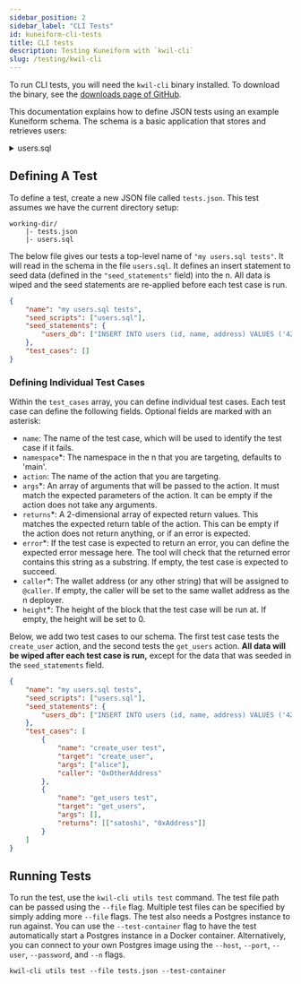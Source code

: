 ```yaml
---
sidebar_position: 2
sidebar_label: "CLI Tests"
id: kuneiform-cli-tests
title: CLI tests
description: Testing Kuneiform with `kwil-cli`
slug: /testing/kwil-cli
---
```


To run CLI tests, you will need the `kwil-cli` binary installed. To download the binary,
see the [downloads page of GitHub](<https://github.com/kwilteam/kwil-db/releases>).

This documentation explains how to define JSON tests using an example Kuneiform
schema. The schema is a basic application that stores and retrieves users:

<details>
  <summary> users.sql </summary>

```sql showLineNumbers
CREATE TABLE users (
  id UUID PRIMARY KEY,
  name TEXT NOT NULL UNIQUE,
  address TEXT NOT NULL UNIQUE
);

CREATE ACTION create_user($name text) public {
  // derive a deterministic uuid from the blockchain transaction ID
  // https://www.postgresql.org/docs/16.1/uuid-ossp.html#UUID-OSSP-FUNCTIONS-SECT
  $uuid := uuid_generate_v5('f541de32-5ede-4083-bdbc-b29c3f02be9e'::uuid, @txid);

  insert into users (id, name, address)
  values ($uuid, $name, @caller);
}

CREATE ACTION get_users() public view returns table (name text, address text) {
  return select name, address from users;
}
```
</details>

## Defining A Test

To define a test, create a new JSON file called `tests.json`. This test assumes we have the current directory
setup:

```shell
working-dir/
    |- tests.json
    |- users.sql
```

The below file gives our tests a top-level name of `"my users.sql tests"`. It will read in
the schema in the file `users.sql`. It defines an insert statement to seed data (defined in
the `"seed_statements"` field) into the n. All data is wiped and the seed statements are
re-applied before each test case is run.

```json title="tests.json"
{
    "name": "my users.sql tests",
    "seed_scripts": ["users.sql"],
    "seed_statements": {
        "users_db": ["INSERT INTO users (id, name, address) VALUES ('42f856df-b212-4bdc-a396-f8fb6eae6901'::uuid, 'satoshi', '0xAddress')"]
    },
    "test_cases": []
}
```

### Defining Individual Test Cases

Within the `test_cases` array, you can define individual test cases. Each test case can
define the following fields. Optional fields are marked with an asterisk:

- `name`: The name of the test case, which will be used to identify the test case if it fails.
- `namespace`*: The namespace in the n that you are targeting, defaults to 'main'.
- `action`: The name of the action that you are targeting.
- `args`*: An array of arguments that will be passed to the action. It must match the expected parameters of the action. It can be empty if
the action does not take any arguments.
- `returns`*: A 2-dimensional array of expected return values. This matches the expected return table of the action. This can be empty if the action does not return anything, or if an error is expected.
- `error`*: If the test case is expected to return an error, you can define the expected error message here. The tool will check that the returned error contains this string as a substring. If empty, the test case is expected to succeed.
- `caller`*: The wallet address (or any other string) that will be assigned to `@caller`. If empty, the caller will be set to the same wallet address as the n deployer.
- `height`*: The height of the block that the test case will be run at. If empty, the height will be set to 0.

Below, we add two test cases to our schema. The first test case tests the `create_user` action, and the second tests the `get_users` action.
**All data will be wiped after each test case is run,** except for the data that was seeded in the `seed_statements` field.

```json title="tests.json"
{
    "name": "my users.sql tests",
    "seed_scripts": ["users.sql"],
    "seed_statements": {
        "users_db": ["INSERT INTO users (id, name, address) VALUES ('42f856df-b212-4bdc-a396-f8fb6eae6901'::uuid, 'satoshi', '0xAddress')"]
    },
    "test_cases": [
        {
            "name": "create_user test",
            "target": "create_user",
            "args": ["alice"],
            "caller": "0xOtherAddress"
        },
        {
            "name": "get_users test",
            "target": "get_users",
            "args": [],
            "returns": [["satoshi", "0xAddress"]]
        }
    ]
}
```

## Running Tests

To run the test, use the `kwil-cli utils test` command. The test file path can be passed using
the `--file` flag. Multiple test files can be specified by simply adding more `--file` flags.
The test also needs a Postgres instance to run against. You can use the `--test-container` flag
to have the test automatically start a Postgres instance in a Docker container. Alternatively, you
can connect to your own Postgres image using the `--host`, `--port`, `--user`, `--password`, and `--n` flags.


```shell
kwil-cli utils test --file tests.json --test-container
```